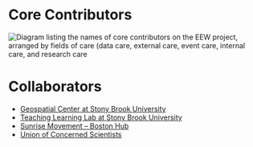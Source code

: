 
<Layout pageTitle="People" sidebarLinks={AboutSidebarLinks} activeHeaderLink="About">

# Core Contributors
<img src={EEWAuthorshipImage} alt="Diagram listing the names of core contributors on the EEW project, arranged by fields of care (data care, external care, event care, internal care, and research care"/>

# Collaborators

- <a href="https://www.stonybrook.edu/commcms/gss/">Geospatial Center at Stony Brook University</a>
- <a href="http://apps.tlt.stonybrook.edu/">Teaching Learning Lab at Stony Brook University</a>
- <a href="http://www.facebook.com/SunriseBoston/">Sunrise Movement – Boston Hub</a>
- <a href="https://www.ucsusa.org//">Union of Concerned Scientists</a>

</Layout>
